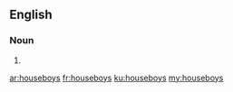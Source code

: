 ==English==

===Noun===
{{head|en|plural}}

# {{plural of|houseboy|lang=en|nocat=1}}

[[ar:houseboys]]
[[fr:houseboys]]
[[ku:houseboys]]
[[my:houseboys]]